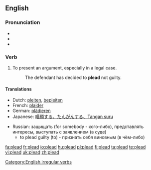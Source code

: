 ==English==

===Pronunciation===
* {{IPA|/'pliːd/}}
* {{audio|en-us-plead.ogg|Audio (US)}}
* {{rhymes|iːd}}

===Verb===
{{en-verb|pleads|pleading|'''[[pled]]''' ''(North American and Scottish English)'' or '''[[pleaded]]''' ''(UK)''}}

# To present an argument, especially in a legal case.
#: The  defendant has decided to '''plead''' not guilty.

====Translations====
{{trans-top|To present an argument}}
* Dutch: [[pleiten]], [[bepleiten]]
* French: [[plaider]]
* German: [[plädieren]]
* Japanese: [[嘆願する、たんがんする、Tangan suru]]
{{trans-mid}}
* Russian: защищать (for somebody - кого-либо), представлять интересы, выступать с заявлением (в суде)
** to plead guilty (to) - признать себя виновным (в чём-либо)
{{trans-bottom}}

[[Category:English irregular verbs]]

[[fa:plead]]
[[fr:plead]]
[[io:plead]]
[[hu:plead]]
[[pl:plead]]
[[fi:plead]]
[[ta:plead]]
[[te:plead]]
[[vi:plead]]
[[uk:plead]]
[[zh:plead]]
